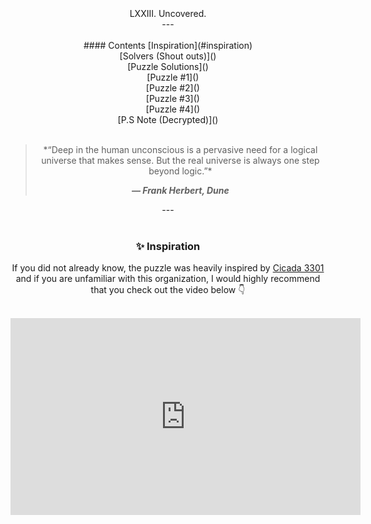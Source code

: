 
<Header dir={["blog", "lxxiii-uncovered"]} />
<br />
<br />
<br />
<PageTitle title="manuanish | LXXIII. Uncovered." />
<BlogTitle>LXXIII. Uncovered.</BlogTitle>
<Author userName="manuanish" readTime={15} date="20/6/22" />
<br />
---
<br />
<br />
#### Contents
[Inspiration](#inspiration) <br/>
[Solvers (Shout outs)]() <br/>
[Puzzle Solutions]() <br/>
&nbsp;&nbsp;&nbsp;&nbsp;[Puzzle #1]() <br/>
&nbsp;&nbsp;&nbsp;&nbsp;[Puzzle #2]() <br/>
&nbsp;&nbsp;&nbsp;&nbsp;[Puzzle #3]() <br/>
&nbsp;&nbsp;&nbsp;&nbsp;[Puzzle #4]() <br/>
[P.S Note (Decrypted)]() <br/>
<br/>
<blockquote>
*“Deep in the human unconscious is a pervasive need for a logical universe that makes sense. But the real universe is always one step beyond logic.”*

__*― Frank Herbert, Dune*__
</blockquote>
---
<br/>
<br/>

<h3 id="inspiration"></h3>

### ✨ Inspiration
If you did not already know, the puzzle was heavily inspired by [Cicada 3301](https://en.wikipedia.org/wiki/Cicada_3301)
and if you are unfamiliar with this organization, I would highly recommend that you check out the video below 👇

<br/>

<div className="flex justify-center">
<iframe width="560" height="315" src="https://www.youtube.com/embed/I2O7blSSzpI" title="YouTube video player" frameborder="0" allow="accelerometer; autoplay; clipboard-write; encrypted-media; gyroscope; picture-in-picture" allowfullscreen style={{borderRadius: "20px"}}></iframe>
</div>

